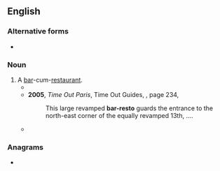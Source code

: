 {{also|bar/resto}}
==English==

===Alternative forms===
* {{l|en|bar/resto}}

===Noun===
{{en-noun}}

# A [[bar]]-cum-[[restaurant]].
#* {{quote-text|en|year=2004|author=Herbert Bailey Livesey|title=Frommer's Montreal & Quebec City 2005|page=2|isbn=0764583891|passage=An award-winning designer '''bar-resto''', its long wine card eschews the same old bottlings ....}}
#* '''2005''', ''Time Out Paris'', Time Out Guides, {{ISBN|1904978304}}, page 234,
#*: This large revamped '''bar-resto''' guards the entrance to the north-east corner of the equally revamped 13th, ....
#* {{quote-book|en|year=2007|author=Justine Vaisutis|title=Indonesia|publisher=Lonely Planet|isbn=1741044359|page=597
|passage=... has simple, attractive beach bungalows that mostly attract surfers and a '''bar-resto''' with satellite TV.}}

===Anagrams===
* {{anagrams|en|a=abeorrst|aborters|arborets|broaster|restobar|taborers}}